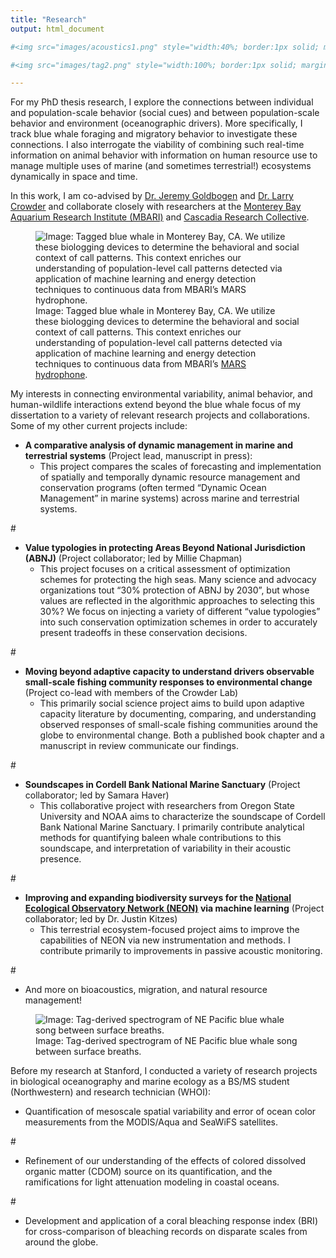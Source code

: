 ```yaml
---
title: "Research"
output: html_document

#<img src="images/acoustics1.png" style="width:40%; border:1px solid; margin-right: 20px" align="left">

#<img src="images/tag2.png" style="width:100%; border:1px solid; margin-right: 20px" align="left">

---
```


<style>
p.caption {
  font-size: 0.8em;
}
</style>

<link rel="stylesheet" href="styles.css" type="text/css">

For my PhD thesis research, I explore the connections between individual and population-scale behavior (social cues) and between population-scale behavior and environment (oceanographic drivers). More specifically, I track blue whale foraging and migratory behavior to investigate these connections. I also interrogate the viability of combining such real-time information on animal behavior with information on human resource use to manage multiple uses of marine (and sometimes terrestrial!) ecosystems dynamically in space and time.

In this work, I am co-advised by [Dr. Jeremy Goldbogen](https://goldbogen.stanford.edu/) and [Dr. Larry Crowder](https://crowderlab.stanford.edu/) and collaborate closely with researchers at the [Monterey Bay Aquarium Research Institute (MBARI)](https://www.mbari.org/technology/solving-challenges/persistent-presence/mars-hydrophone/) and [Cascadia Research Collective](http://www.cascadiaresearch.org/). 

![Image: Tagged blue whale in Monterey Bay, CA. We utilize these biologging devices to determine the behavioral and social context of call patterns. This context enriches our understanding of population-level call patterns detected via application of machine learning and energy detection techniques to continuous data from MBARI's [MARS hydrophone](https://www.mbari.org/at-sea/cabled-observatory/mars-science-experiments/mars-hydrophone-data/).\label{figurelabel}](images/tag2.png)



My interests in connecting environmental variability, animal behavior, and human-wildlife interactions extend beyond the blue whale focus of my dissertation to a variety of relevant research projects and collaborations. Some of my other current projects include:

* __A comparative analysis of dynamic management in marine and terrestrial systems__ (Project lead, manuscript in press):
    * This project compares the scales of forecasting and implementation of spatially and temporally dynamic resource management and conservation programs (often termed "Dynamic Ocean Management" in marine systems) across marine and terrestrial systems. 

#\newline 

* __Value typologies in protecting Areas Beyond National Jurisdiction (ABNJ)__
(Project collaborator; led by Millie Chapman)
    * This project focuses on a critical assessment of optimization schemes for protecting the high seas. Many science and advocacy organizations tout "30% protection of ABNJ by 2030", but whose values are reflected in the algorithmic approaches to selecting this 30%? We focus on injecting a variety of different "value typologies" into such conservation optimization schemes in order to accurately present tradeoffs in these conservation decisions.
  
#\newline

* __Moving beyond adaptive capacity to understand drivers observable small-scale fishing community responses to environmental change__ (Project co-lead with members of the Crowder Lab)
    * This primarily social science project aims to build upon adaptive capacity literature by documenting, comparing, and understanding observed responses of small-scale fishing communities around the globe to environmental change. Both a published book chapter and a manuscript in review communicate our findings.

#\newline  

* __Soundscapes in Cordell Bank National Marine Sanctuary__ (Project collaborator; led by Samara Haver)
    * This collaborative project with researchers from Oregon State University and NOAA aims to characterize the soundscape of Cordell Bank National Marine Sanctuary. I primarily contribute analytical methods for quantifying baleen whale contributions to this soundscape, and interpretation of variability in their acoustic presence.
    
#\newline 

* __Improving and expanding biodiversity surveys for the [National Ecological Observatory Network (NEON)](https://www.neonscience.org/) via machine learning__ (Project collaborator; led by Dr. Justin Kitzes)
    * This terrestrial ecosystem-focused project aims to improve the capabilities of NEON via new instrumentation and methods. I contribute primarily to improvements in passive acoustic monitoring.

#\newline 

* And more on bioacoustics, migration, and natural resource management!

![Image: Tag-derived spectrogram of NE Pacific blue whale song between surface breaths. \label{figurelabel}](images/acoustics2.png)


Before my research at Stanford, I conducted a variety of research projects in biological oceanography and marine ecology as a BS/MS student (Northwestern) and research technician (WHOI):

* Quantification of mesoscale spatial variability and error of ocean color measurements from the MODIS/Aqua and SeaWiFS satellites.

#\newline 

* Refinement of our understanding of the effects of colored dissolved organic matter (CDOM) source on its quantification, and the ramifications for light attenuation modeling in coastal oceans.

#\newline 

* Development and application of a coral bleaching response index (BRI) for cross-comparison of bleaching records on disparate scales from around the globe.